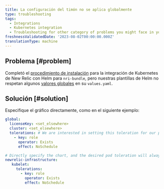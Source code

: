 ```yaml
---
title: La configuración del timón no se aplica globalmente
type: troubleshooting
tags:
  - Integrations
  - Kubernetes integration
  - Troubleshooting for other category of problems you might face in your New Relic Kubernetes integration.
freshnessValidatedDate: '2023-08-02T00:00:00.000Z'
translationType: machine
---
```


## Problema [#problem]

Completó el [procedimiento de instalación](/install/kubernetes/) para la integración de Kubernetes de New Relic con Helm para `nri-bundle`, pero nuestras plantillas de Helm no respetan algunos [valores globales](https://github.com/newrelic/helm-charts/tree/master/charts/nri-bundle#values) en su `values.yaml`.

## Solución [#solution]

Especifique el gráfico directamente, como en el siguiente ejemplo:

```yml
global: 
  licenseKey: <set_elsewhere>
  cluster: <set_elsewhere>
  tolerations: # We are interested in setting this toleration for our pods, but the global value is not respected for some reason 
    - key: role
      operator: Exists
      effect: NoSchedule

# Directly specify the chart, and the desired pod toleration will always be respected
newrelic-infrastructure: 
   kubelet: 
     tolerations: 
       - key: role
         operator: Exists
         effect: NoSchedule 
```